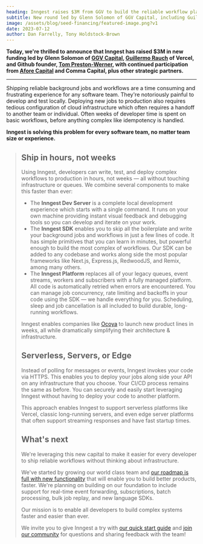```yaml
---
heading: Inngest raises $3M from GGV to build the reliable workflow platform for every developer
subtitle: New round led by Glenn Solomon of GGV Capital, including Guillermo Rauch and Tom Preston-Werner
image: /assets/blog/seed-financing/featured-image.png?v1
date: 2023-07-12
author: Dan Farrelly, Tony Holdstock-Brown
---
```


**Today, we're thrilled to announce that Inngest has raised $3M in new funding led by Glenn Solomon of [GGV Capital](https://www.ggvc.com/), [Guillermo Rauch](https://twitter.com/rauchg) of Vercel, and Github founder, [Tom Preston-Werner](https://twitter.com/mojombo), with continued participation from [Afore Capital](https://www.afore.vc/) and Comma Capital, plus other strategic partners.**

---

Shipping reliable background jobs and workflows are a time consuming and frustrating experience for any software team. They're notoriously painful to develop and test locally. Deploying new jobs to production also requires tedious configuration of cloud infrastructure which often requires a handoff to another team or individual. Often weeks of developer time is spent on basic workflows, before anything complex like idempotency is handled.

**Inngest is solving this problem for every software team, no matter team size or experience.**

<Blockquote
  text="Inngest is the missing piece of the trend we've been seeing of developer-led, framework-defined infrastructure. You start with a great dev experience, a framework like Next, and then the complexity of the cloud goes away. Inngest fits like a glove in our vision of a frontend cloud."
  attribution={{ name: "Guillermo Rauch", title: "CEO of Vercel" }}
  avatar="/assets/about/guillermo-rauch-avatar.jpg"
/>

## Ship in hours, not weeks

Using Inngest, developers can write, test, and deploy complex workflows to production in hours, not weeks — all without touching infrastructure or queues.  We combine several components to make this faster than ever:

- The **Inngest Dev Server** is a complete local development experience which starts with a single command.  It runs on your own machine providing instant visual feedback and debugging tools so you can develop and iterate on your work.
- The **Inngest SDK** enables you to skip all the boilerplate and write your background jobs and workflows in just a few lines of code. It has simple primitives that you can learn in minutes, but powerful enough to build the most complex of workflows. Our SDK can be added to any codebase and works along side the most popular frameworks like Next.js, Express.js, RedwoodJS, and Remix, among many others.
- The **Inngest Platform** replaces all of your legacy queues, event streams, workers and subscribers with a fully managed platform. All code is automatically retried when errors are encountered. You can manage job concurrency, rate limiting and backoffs in your code using the SDK — we handle everything for you. Scheduling, sleep and job cancellation is all included to build durable, long-running workflows.

Inngest enables companies like [Ocoya](/customers/ocoya?ref=blog-seed-announcement) to launch new product lines in weeks, all while dramatically simplifying their architecture & infrastructure.

## Serverless, Servers, or Edge

Instead of polling for messages or events, Inngest invokes your code via HTTPS. This enables you to deploy your jobs along side your API on any infrastructure that you choose. Your CI/CD process remains the same as before. You can securely and easily start leveraging Inngest without having to deploy your code to another platform.

This approach enables Inngest to support serverless platforms like Vercel, classic long-running servers, and even edge server platforms that often support streaming responses and have fast startup times.

## What's next

We're leveraging this new capital to make it easier for every developer to ship reliable workflows without thinking about infrastructure.

We've started by growing our world class team and [our roadmap is full with new functionality](https://roadmap.inngest.com/roadmap) that will enable you to build better products, faster. We're planning on building on our foundation to include support for real-time event forwarding, subscriptions, batch processing, bulk job replay, and new language SDKs.

Our mission is to enable all developers to build complex systems faster and easier than ever.

We invite you to give Inngest a try with [our quick start guide](/docs/quick-start?ref=blog-seed-announcement) and [join our community](/discord?ref=blog-seed-announcement) for questions and sharing feedback with the team!